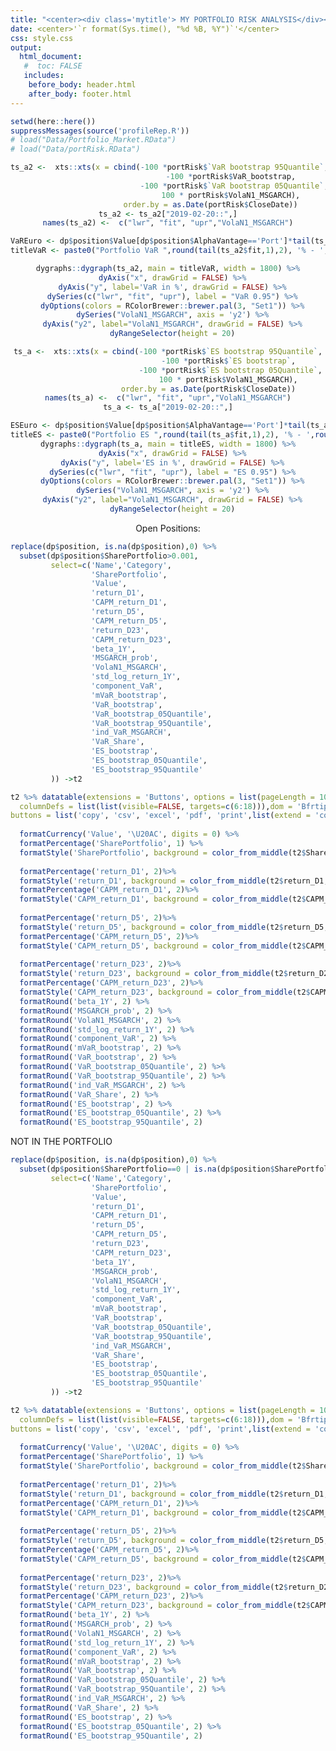 ```yaml
---
title: "<center><div class='mytitle'> MY PORTFOLIO RISK ANALYSIS</div></center>"
date: <center>'`r format(Sys.time(), "%d %B, %Y")`'</center>
css: style.css
output: 
  html_document:
   #  toc: FALSE
   includes:
    before_body: header.html
    after_body: footer.html
---
```



```r
setwd(here::here())
suppressMessages(source('profileRep.R'))
# load("Data/Portfolio_Market.RData")
# load("Data/portRisk.RData")
```


<center>
  ```r

ts_a2 <-  xts::xts(x = cbind(-100 *portRisk$`VaR bootstrap 95Quantile`,
                             -100 *portRisk$VaR_bootstrap, 
                             -100 *portRisk$`VaR bootstrap 05Quantile`,
                             100 * portRisk$VolaN1_MSGARCH), 
                   order.by = as.Date(portRisk$CloseDate))
ts_a2 <- ts_a2["2019-02-20::",]
names(ts_a2) <-  c("lwr", "fit", "upr","VolaN1_MSGARCH")

VaREuro <- dp$position$Value[dp$position$AlphaVantage=='Port']*tail(ts_a2$fit,1)/100
titleVaR <- paste0("Portfolio VaR ",round(tail(ts_a2$fit,1),2), '% - ',round(VaREuro,2),'€')

dygraphs::dygraph(ts_a2, main = titleVaR, width = 1800) %>%
  dyAxis("x", drawGrid = FALSE) %>%
  dyAxis("y", label='VaR in %', drawGrid = FALSE) %>%
  dySeries(c("lwr", "fit", "upr"), label = "VaR 0.95") %>%
  dyOptions(colors = RColorBrewer::brewer.pal(3, "Set1")) %>%
  dySeries("VolaN1_MSGARCH", axis = 'y2') %>%
  dyAxis("y2", label="VolaN1_MSGARCH", drawGrid = FALSE) %>%
  dyRangeSelector(height = 20)
```

```r
ts_a <-  xts::xts(x = cbind(-100 *portRisk$`ES bootstrap 95Quantile`,
                            -100 *portRisk$`ES bootstrap`, 
                            -100 *portRisk$`ES bootstrap 05Quantile`,
                            100 * portRisk$VolaN1_MSGARCH), 
                  order.by = as.Date(portRisk$CloseDate))
names(ts_a) <-  c("lwr", "fit", "upr","VolaN1_MSGARCH")
ts_a <- ts_a["2019-02-20::",]

ESEuro <- dp$position$Value[dp$position$AlphaVantage=='Port']*tail(ts_a$fit,1)/100
titleES <- paste0("Portfolio ES ",round(tail(ts_a$fit,1),2), '% - ',round(ESEuro,2),'€')
dygraphs::dygraph(ts_a, main = titleES, width = 1800) %>%
  dyAxis("x", drawGrid = FALSE) %>%
  dyAxis("y", label='ES in %', drawGrid = FALSE) %>%
  dySeries(c("lwr", "fit", "upr"), label = "ES 0.95") %>%
  dyOptions(colors = RColorBrewer::brewer.pal(3, "Set1")) %>%
  dySeries("VolaN1_MSGARCH", axis = 'y2') %>%
  dyAxis("y2", label="VolaN1_MSGARCH", drawGrid = FALSE) %>%
  dyRangeSelector(height = 20)
```
</center>


<p style="text-align: center;">  Open Positions: </p>

```r
replace(dp$position, is.na(dp$position),0) %>% 
  subset(dp$position$SharePortfolio>0.001,
         select=c('Name','Category',
                  'SharePortfolio', 
                  'Value',
                  'return_D1',
                  'CAPM_return_D1',
                  'return_D5',
                  'CAPM_return_D5',
                  'return_D23',
                  'CAPM_return_D23',
                  'beta_1Y',
                  'MSGARCH_prob',
                  'VolaN1_MSGARCH',
                  'std_log_return_1Y',
                  'component_VaR',
                  'mVaR_bootstrap',
                  'VaR_bootstrap',
                  'VaR_bootstrap_05Quantile',
                  'VaR_bootstrap_95Quantile',
                  'ind_VaR_MSGARCH',
                  'VaR_Share',
                  'ES_bootstrap',
                  'ES_bootstrap_05Quantile',
                  'ES_bootstrap_95Quantile'
         )) ->t2

t2 %>% datatable(extensions = 'Buttons', options = list(pageLength = 100,
  columnDefs = list(list(visible=FALSE, targets=c(6:18))),dom = 'Bfrtip',
buttons = list('copy', 'csv', 'excel', 'pdf', 'print',list(extend = 'colvis',visible=F, targets= 0)))) %>%
  
  formatCurrency('Value', '\U20AC', digits = 0) %>%
  formatPercentage('SharePortfolio', 1) %>%
  formatStyle('SharePortfolio', background = color_from_middle(t2$SharePortfolio,'lightblue','lightblue')) %>%
  
  formatPercentage('return_D1', 2)%>%
  formatStyle('return_D1', background = color_from_middle(t2$return_D1,'pink','lightgreen'))%>%
  formatPercentage('CAPM_return_D1', 2)%>%
  formatStyle('CAPM_return_D1', background = color_from_middle(t2$CAPM_return_D1,'pink','lightgreen'))%>%
  
  formatPercentage('return_D5', 2)%>%
  formatStyle('return_D5', background = color_from_middle(t2$return_D5,'pink','lightgreen'))%>%
  formatPercentage('CAPM_return_D5', 2)%>%
  formatStyle('CAPM_return_D5', background = color_from_middle(t2$CAPM_return_D5,'pink','lightgreen'))%>%
  
  formatPercentage('return_D23', 2)%>%
  formatStyle('return_D23', background = color_from_middle(t2$return_D23,'pink','lightgreen'))%>%
  formatPercentage('CAPM_return_D23', 2)%>%
  formatStyle('CAPM_return_D23', background = color_from_middle(t2$CAPM_return_D23,'pink','lightgreen')) %>%
  formatRound('beta_1Y', 2) %>%
  formatRound('MSGARCH_prob', 2) %>%
  formatRound('VolaN1_MSGARCH', 2) %>%
  formatRound('std_log_return_1Y', 2) %>%
  formatRound('component_VaR', 2) %>%
  formatRound('mVaR_bootstrap', 2) %>%
  formatRound('VaR_bootstrap', 2) %>%
  formatRound('VaR_bootstrap_05Quantile', 2) %>%
  formatRound('VaR_bootstrap_95Quantile', 2) %>%
  formatRound('ind_VaR_MSGARCH', 2) %>%
  formatRound('VaR_Share', 2) %>%
  formatRound('ES_bootstrap', 2) %>%
  formatRound('ES_bootstrap_05Quantile', 2) %>%
  formatRound('ES_bootstrap_95Quantile', 2)
```

NOT IN THE PORTFOLIO
```r
replace(dp$position, is.na(dp$position),0) %>% 
  subset(dp$position$SharePortfolio==0 | is.na(dp$position$SharePortfolio),
         select=c('Name','Category',
                  'SharePortfolio', 
                  'Value',
                  'return_D1',
                  'CAPM_return_D1',
                  'return_D5',
                  'CAPM_return_D5',
                  'return_D23',
                  'CAPM_return_D23',
                  'beta_1Y',
                  'MSGARCH_prob',
                  'VolaN1_MSGARCH',
                  'std_log_return_1Y',
                  'component_VaR',
                  'mVaR_bootstrap',
                  'VaR_bootstrap',
                  'VaR_bootstrap_05Quantile',
                  'VaR_bootstrap_95Quantile',
                  'ind_VaR_MSGARCH',
                  'VaR_Share',
                  'ES_bootstrap',
                  'ES_bootstrap_05Quantile',
                  'ES_bootstrap_95Quantile'
         )) ->t2

t2 %>% datatable(extensions = 'Buttons', options = list(pageLength = 100,
  columnDefs = list(list(visible=FALSE, targets=c(6:18))),dom = 'Bfrtip',
buttons = list('copy', 'csv', 'excel', 'pdf', 'print',list(extend = 'colvis',visible=F, targets= 0)))) %>%
  
  formatCurrency('Value', '\U20AC', digits = 0) %>%
  formatPercentage('SharePortfolio', 1) %>%
  formatStyle('SharePortfolio', background = color_from_middle(t2$SharePortfolio,'lightblue','lightblue')) %>%
  
  formatPercentage('return_D1', 2)%>%
  formatStyle('return_D1', background = color_from_middle(t2$return_D1,'pink','lightgreen'))%>%
  formatPercentage('CAPM_return_D1', 2)%>%
  formatStyle('CAPM_return_D1', background = color_from_middle(t2$CAPM_return_D1,'pink','lightgreen'))%>%
  
  formatPercentage('return_D5', 2)%>%
  formatStyle('return_D5', background = color_from_middle(t2$return_D5,'pink','lightgreen'))%>%
  formatPercentage('CAPM_return_D5', 2)%>%
  formatStyle('CAPM_return_D5', background = color_from_middle(t2$CAPM_return_D5,'pink','lightgreen'))%>%
  
  formatPercentage('return_D23', 2)%>%
  formatStyle('return_D23', background = color_from_middle(t2$return_D23,'pink','lightgreen'))%>%
  formatPercentage('CAPM_return_D23', 2)%>%
  formatStyle('CAPM_return_D23', background = color_from_middle(t2$CAPM_return_D23,'pink','lightgreen')) %>%
  formatRound('beta_1Y', 2) %>%
  formatRound('MSGARCH_prob', 2) %>%
  formatRound('VolaN1_MSGARCH', 2) %>%
  formatRound('std_log_return_1Y', 2) %>%
  formatRound('component_VaR', 2) %>%
  formatRound('mVaR_bootstrap', 2) %>%
  formatRound('VaR_bootstrap', 2) %>%
  formatRound('VaR_bootstrap_05Quantile', 2) %>%
  formatRound('VaR_bootstrap_95Quantile', 2) %>%
  formatRound('ind_VaR_MSGARCH', 2) %>%
  formatRound('VaR_Share', 2) %>%
  formatRound('ES_bootstrap', 2) %>%
  formatRound('ES_bootstrap_05Quantile', 2) %>%
  formatRound('ES_bootstrap_95Quantile', 2)
```